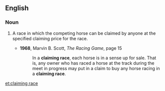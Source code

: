 ==English==

===Noun===
{{en-noun|head=[[claiming]] [[race]]}}
# {{context|horse racing|lang=en}} A race in which the competing horse can be claimed by anyone at the specified claiming price for the race.
#* '''1968''', Marvin B. Scott, ''The Racing Game'', page 15
#*: In a '''claiming race''', each horse is in a sense up for sale. That is, any owner who has raced a horse at the track during the meet in progress may put in a claim to buy any horse racing in a '''claiming race'''.

[[et:claiming race]]